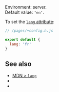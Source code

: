 
Environment: server.  
Default value: `'en'`.

To set the [`lang` attribute](https://developer.mozilla.org/en-US/docs/Web/HTML/Global_attributes/lang#language_tag_syntax):

```js
// /pages/+config.h.js

export default {
  lang: 'fr'
}
```


## See also

- [MDN > `lang`](https://developer.mozilla.org/en-US/docs/Web/HTML/Global_attributes/lang#language_tag_syntax)
- <Link href="/head" />
- <Link href="/markdown#metadata" />
